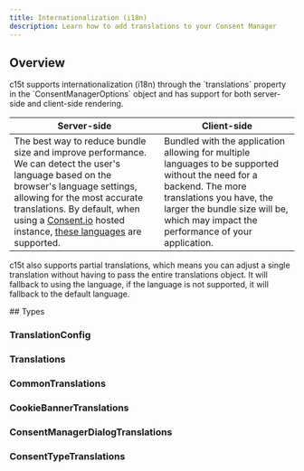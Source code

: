 ```yaml
---
title: Internationalization (i18n)
description: Learn how to add translations to your Consent Manager
---
```


## Overview

<section id="overview">
c15t supports internationalization (i18n) through the `translations` property in the `ConsentManagerOptions` object and has support for both server-side and client-side rendering.

| Server-side | Client-side |
| --- | --- |
| The best way to reduce bundle size and improve performance. We can detect the user's language based on the browser's language settings, allowing for the most accurate translations. By default, when using a [Consent.io](https://consent.io) hosted instance, [these languages](https://github.com/c15t/c15t/tree/main/packages/translations/src/translations) are supported. | Bundled with the application allowing for multiple languages to be supported without the need for a backend. The more translations you have, the larger the bundle size will be, which may impact the performance of your application. |

c15t also supports partial translations, which means you can adjust a single translation without having to pass the entire translations object. It will fallback to using the language, if the language is not supported, it will fallback to the default language.

</section>

<section id="types">
## Types

### TranslationConfig

<AutoTypeTable path="./packages/translations/src/index.ts" name="TranslationConfig" />

### Translations

<AutoTypeTable path="./packages/translations/src/types.ts" name="Translations" />

### CommonTranslations

<AutoTypeTable path="./packages/translations/src/types.ts" name="CommonTranslations" />

### CookieBannerTranslations

<AutoTypeTable path="./packages/translations/src/types.ts" name="CookieBannerTranslations" />

### ConsentManagerDialogTranslations

<AutoTypeTable path="./packages/translations/src/types.ts" name="ConsentManagerDialogTranslations" />

### ConsentTypeTranslations

<AutoTypeTable path="./packages/translations/src/types.ts" name="ConsentTypeTranslations" />
</section>